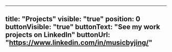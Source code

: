 ---
title: "Projects"
visible: "true"
position: 0
buttonVisible: "true"
buttonText: "See my work projects on LinkedIn"
buttonUrl: "https://www.linkedin.com/in/musicbyjing/"
----